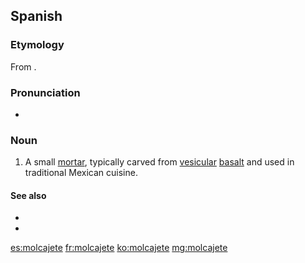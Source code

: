 ==Spanish==

===Etymology===
From {{etyl|nci|es}} {{term|lang=nci|mōlcaxitl}}.

===Pronunciation===
* {{IPA|/mo̞lkaˈxe̞te̞/|lang=es}}

{{wikipedia|lang=es}}
===Noun===
{{es-noun|m}}

# {{context|Mexico|lang=es}} A small [[mortar]], typically carved from [[vesicular]] [[basalt]] and used in traditional Mexican cuisine. 

====See also====
* {{l|es|mortero|g=m}}
* {{l|es|tejolote|g=m}}

[[es:molcajete]]
[[fr:molcajete]]
[[ko:molcajete]]
[[mg:molcajete]]